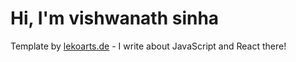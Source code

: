 # Hi, I'm vishwanath sinha

Template by [lekoarts.de](https://www.lekoarts.de?utm_source=cara&utm_medium=Starter) - I write about JavaScript and React there!
